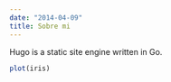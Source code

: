```yaml
---
date: "2014-04-09"
title: Sobre mi
---
```


Hugo is a static site engine written in Go.


```r
plot(iris)
```
